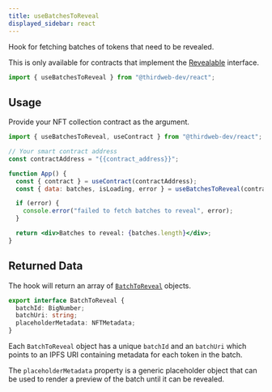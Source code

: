 ```yaml
---
title: useBatchesToReveal
displayed_sidebar: react
---
```



Hook for fetching batches of tokens that need to be revealed.

This is only available for contracts that implement the [Revealable](/contractkit/interfaces/revealable) interface.

```jsx
import { useBatchesToReveal } from "@thirdweb-dev/react";
```

## Usage

Provide your NFT collection contract as the argument.

```jsx
import { useBatchesToReveal, useContract } from "@thirdweb-dev/react";

// Your smart contract address
const contractAddress = "{{contract_address}}";

function App() {
  const { contract } = useContract(contractAddress);
  const { data: batches, isLoading, error } = useBatchesToReveal(contract);

  if (error) {
    console.error("failed to fetch batches to reveal", error);
  }

  return <div>Batches to reveal: {batches.length}</div>;
}
```

## Returned Data

The hook will return an array of [`BatchToReveal`](/sdk/batchToReveal) objects.

```ts
export interface BatchToReveal {
  batchId: BigNumber;
  batchUri: string;
  placeholderMetadata: NFTMetadata;
}
```

Each `BatchToReveal` object has a unique `batchId` and an `batchUri` which points to an IPFS URI containing metadata for each token in the batch.

The `placeholderMetadata` property is a generic placeholder object that can be used to render a preview of the batch until it can be revealed.